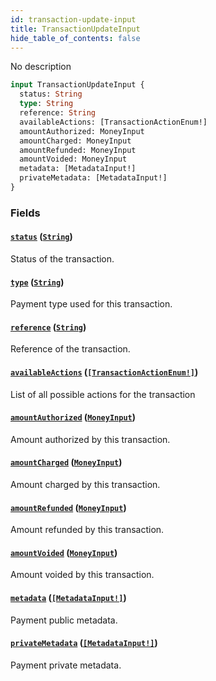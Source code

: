 ```yaml
---
id: transaction-update-input
title: TransactionUpdateInput
hide_table_of_contents: false
---
```


No description

```graphql
input TransactionUpdateInput {
  status: String
  type: String
  reference: String
  availableActions: [TransactionActionEnum!]
  amountAuthorized: MoneyInput
  amountCharged: MoneyInput
  amountRefunded: MoneyInput
  amountVoided: MoneyInput
  metadata: [MetadataInput!]
  privateMetadata: [MetadataInput!]
}
```

### Fields

#### [`status`](#) ([`String`](../../../developer/api-reference/scalars/string))

Status of the transaction.

#### [`type`](#) ([`String`](../../../developer/api-reference/scalars/string))

Payment type used for this transaction.

#### [`reference`](#) ([`String`](../../../developer/api-reference/scalars/string))

Reference of the transaction.

#### [`availableActions`](#) ([`[TransactionActionEnum!]`](../../../developer/api-reference/enums/transaction-action-enum))

List of all possible actions for the transaction

#### [`amountAuthorized`](#) ([`MoneyInput`](../../../developer/api-reference/inputs/money-input))

Amount authorized by this transaction.

#### [`amountCharged`](#) ([`MoneyInput`](../../../developer/api-reference/inputs/money-input))

Amount charged by this transaction.

#### [`amountRefunded`](#) ([`MoneyInput`](../../../developer/api-reference/inputs/money-input))

Amount refunded by this transaction.

#### [`amountVoided`](#) ([`MoneyInput`](../../../developer/api-reference/inputs/money-input))

Amount voided by this transaction.

#### [`metadata`](#) ([`[MetadataInput!]`](../../../developer/api-reference/inputs/metadata-input))

Payment public metadata.

#### [`privateMetadata`](#) ([`[MetadataInput!]`](../../../developer/api-reference/inputs/metadata-input))

Payment private metadata.
